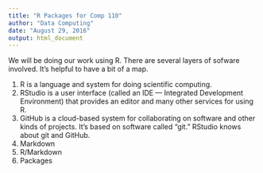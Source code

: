 ```yaml
---
title: "R Packages for Comp 110"
author: "Data Computing"
date: "August 29, 2016"
output: html_document
---
```


We will be doing our work using R. There are several layers of sofware involved. It's helpful to have a bit of a map.

1. R is a language and system for doing scientific computing.
2. RStudio is a user interface (called an IDE --- Integrated Development Environment) that provides an editor and many other services for using R.
3. GitHub is a cloud-based system for collaborating on software and other kinds of projects. It's based on software called "git."  RStudio knows about git and GitHub.
4. Markdown
5. R/Markdown 
6. Packages
